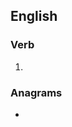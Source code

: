 ==English==

===Verb===
{{head|en|verb form}}

# {{en-third-person singular of|blubber}}

===Anagrams===
* {{l|en|bubblers}}